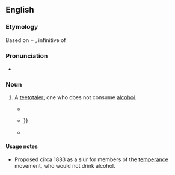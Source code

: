 ==English==

===Etymology===
Based on {{etyl|la|en}} {{term|aqua||water|lang=la}} + {{term|bibere|lang=la}}, infinitive of {{term/t|la|bibō||to drink}}

===Pronunciation===
* {{IPA|/æk.wə.bɪb/}}

===Noun===
{{en-noun}}

# {{context|very|rare|obsolete|derogatory|lang=en}} A [[teetotaler]]; one who does not consume [[alcohol]].
#* {{quote-book|year=1883|title=The Louisville Medical News: a weekly journal of medicine and surgery: Volumes 15-16 |passage=and '''aquabibs''' are epithets bestowed by the champions of alcohol in London upon the temperance folk.}}
#* {{quote-book|year=1949|title=The spectacular San Franciscans|author=Julia Cooley Altrocchi|passage=Dwight L. Moody and John B. Gough, the great '''aquabib''', had commanded attention {{...}}<!--Google Books preview stops here-->}}
#* {{quote-book|year=1966|title=Topographical poetry in XVII-century Eng|author=Robert Arnold Aubin|passage=While its more sober counterpart was directed to quite different ends by a pugnacious '''aquabib''', William Henry Draper}}

====Usage notes====
* Proposed circa 1883 as a slur for members of the [[temperance]] movement, who would not drink alcohol.